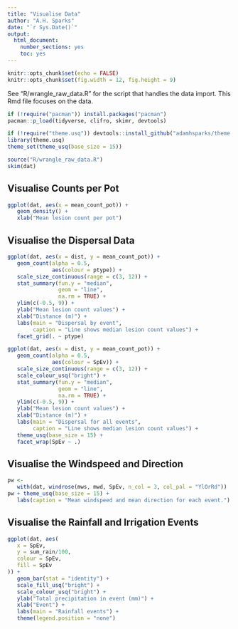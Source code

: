 ```yaml
---
title: "Visualise Data"
author: "A.H. Sparks"
date: "`r Sys.Date()`"
output:
  html_document:
    number_sections: yes
    toc: yes
---
```


```r
knitr::opts_chunk$set(echo = FALSE)
knitr::opts_chunk$set(fig.width = 12, fig.height = 9)
```

See "R/wrangle_raw_data.R" for the script that handles the data import. This
Rmd file focuses on the data.

```r
if (!require("pacman")) install.packages("pacman")
pacman::p_load(tidyverse, clifro, skimr, devtools)

if (!require("theme.usq")) devtools::install_github("adamhsparks/theme.usq")
library(theme.usq)
theme_set(theme_usq(base_size = 15))
```

```r
source("R/wrangle_raw_data.R")
skim(dat)
```

## Visualise Counts per Pot

```r
ggplot(dat, aes(x = mean_count_pot)) +
   geom_density() +
   xlab("Mean lesion count per pot")
```

## Visualise the Dispersal Data

```r
ggplot(dat, aes(x = dist, y = mean_count_pot)) +
   geom_count(alpha = 0.5,
              aes(colour = ptype)) +
   scale_size_continuous(range = c(3, 12)) +
   stat_summary(fun.y = "median",
                geom = "line",
                na.rm = TRUE) +
   ylim(c(-0.5, 9)) +
   ylab("Mean lesion count values") +
   xlab("Distance (m)") +
   labs(main = "Dispersal by event", 
        caption = "Line shows median lesion count values") +
   facet_grid(. ~ ptype)
```

```r
ggplot(dat, aes(x = dist, y = mean_count_pot)) +
   geom_count(alpha = 0.5,
              aes(colour = SpEv)) +
   scale_size_continuous(range = c(3, 12)) +
   scale_colour_usq("bright") +
   stat_summary(fun.y = "median",
                geom = "line",
                na.rm = TRUE) +
   ylim(c(-0.5, 9)) +
   ylab("Mean lesion count values") +
   xlab("Distance (m)") +
   labs(main = "Dispersal for all events",
        caption = "Line shows median lesion count values") +
   theme_usq(base_size = 15) +
   facet_wrap(SpEv ~ .)
```

## Visualise the Windspeed and Direction

```r
pw <-
   with(dat, windrose(mws, mwd, SpEv, n_col = 3, col_pal = "YlOrRd"))
pw + theme_usq(base_size = 15) +
   labs(caption = "Mean windspeed and mean direction for each event.")
```

## Visualise the Rainfall and Irrigation Events
```r
ggplot(dat, aes(
   x = SpEv,
   y = sum_rain/100,
   colour = SpEv,
   fill = SpEv
)) +
   geom_bar(stat = "identity") +
   scale_fill_usq("bright") +
   scale_colour_usq("bright") +
   ylab("Total precipitation in event (mm)") +
   xlab("Event") +
   labs(main = "Rainfall events") +
   theme(legend.position = "none")
```

